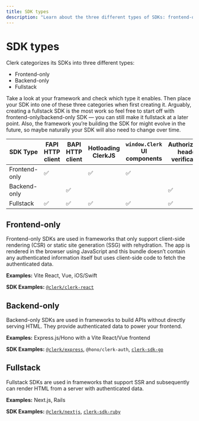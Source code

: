 ```yaml
---
title: SDK types
description: "Learn about the three different types of SDKs: frontend-only, backend-only, and fullstack."
---
```


# SDK types

Clerk categorizes its SDKs into three different types:

- Frontend-only
- Backend-only
- Fullstack

Take a look at your framework and check which type it enables. Then place your SDK into one of these three categories when first creating it. Arguably, creating a fullstack SDK is the most work so feel free to start off with frontend-only/backend-only SDK — you can still make it fullstack at a later point. Also, the framework you’re building the SDK for might evolve in the future, so maybe naturally your SDK will also need to change over time.

| SDK Type | FAPI HTTP client | BAPI HTTP client | Hotloading ClerkJS | `window.Clerk` UI components | Authorization header verification | `__session` cookie verification | Handshake support |
| - | - | - | - | - | - | - | - |
| Frontend-only | ✅ | | ✅ | ✅ | | | |
| Backend-only | | ✅ | | | ✅ | ✅ | ✅ |
| Fullstack | ✅ | ✅ | ✅ | ✅ | ✅ | ✅ | ✅ |

## Frontend-only

Frontend-only SDKs are used in frameworks that only support client-side rendering (CSR) or static site generation (SSG) with rehydration. The app is rendered in the browser using JavaScript and this bundle doesn’t contain any authenticated information itself but uses client-side code to fetch the authenticated data.

**Examples:** Vite React, Vue, iOS/Swift

**SDK Examples:** [`@clerk/clerk-react`](https://github.com/clerk/javascript/tree/main/packages/react)

## Backend-only

Backend-only SDKs are used in frameworks to build APIs without directly serving HTML. They provide authenticated data to power your frontend.

**Examples:** Express.js/Hono with a Vite React/Vue frontend

**SDK Examples:** [`@clerk/express`](https://github.com/clerk/javascript/tree/main/packages/express), `@hono/clerk-auth`, [`clerk-sdk-go`](https://github.com/clerk/clerk_go)

## Fullstack

Fullstack SDKs are used in frameworks that support SSR and subsequently can render HTML from a server with authenticated data.

**Examples:** Next.js, Rails

**SDK Examples:** [`@clerk/nextjs`](https://github.com/clerk/javascript/tree/main/packages/nextjs), [`clerk-sdk-ruby`](https://github.com/clerk/clerk-sdk-ruby)
